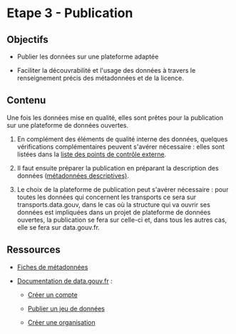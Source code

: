 # Etape 3 - Publication

## Objectifs

-   Publier les données sur une plateforme adaptée

-   Faciliter la découvrabilité et l\'usage des données à travers le renseignement précis des métadonnées et de la licence.

## Contenu

Une fois les données mise en qualité, elles sont prêtes pour la publication sur une plateforme de données ouvertes.

1.  En complément des éléments de qualité interne des données, quelques vérifications complémentaires peuvent s\'avérer nécessaire : elles sont listées dans la [liste des points de contrôle externe](https://nextcloud.datactivist.coop/s/NiwgaxjSyjcDFYT).

2.  Il faut ensuite préparer la publication en préparant la description des données ([métadonnées descriptives)](https://nextcloud.datactivist.coop/s/RpjF9znR85sa4H8).

3.  Le choix de la plateforme de publication peut s\'avérer nécessaire : pour toutes les données qui concernent les transports ce sera sur transports.data.gouv, dans le cas où la structure qui va ouvrir ses données est impliquées dans un projet de plateforme de données ouvertes, la publication se fera sur celle-ci et, dans tous les autres cas, elle se fera sur data.gouv.fr. 

## Ressources

-   [Fiches de métadonnées](https://docs.google.com/document/d/1P-nJ4tSjx5_OCdBLfkRfglnOc-YBbAQnCA_xMf0_Qcc/edit?usp=sharing)

-   [Documentation de data.gouv.fr](https://doc.data.gouv.fr/) :

    -   [Créer un compte](https://doc.data.gouv.fr/gestion-du-compte/creer-un-compte/)

    -   [Publier un jeu de données](https://doc.data.gouv.fr/jeux-de-donnees/publier-un-jeu-de-donnees/)

    -   [Créer une organisation](https://doc.data.gouv.fr/organisations/creer-une-organisation/)
